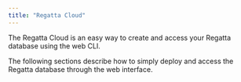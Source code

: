 ```yaml
---
title: "Regatta Cloud"
---
```


The Regatta Cloud is an easy way to create and access your Regatta database using the web CLI.

The following sections describe how to simply deploy and access the Regatta database through the web interface.
